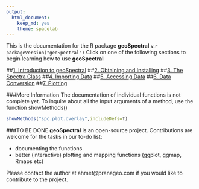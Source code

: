 ```yaml
---
output:
  html_document:
    keep_md: yes
    theme: spacelab
---
```


This is the documentation for the R package **geoSpectral** v.`r packageVersion("geoSpectral")`
Click on one of the following sections to begin learning how to use **geoSpectral**

##[1. Introduction to geoSpectral](../../subsections/Introduction_to_geoSpectral/Introduction_to_geoSpectral.html)
##[2. Obtaining and Installing](../../subsections/Obtaining_and_Installing/Obtaining_and_Installing.html)
##[3. The Spectra Class](../../subsections/The_Spectra_Class/The_Spectra_Class.html)
##[4. Importing Data](../../subsections/Importing_Data/Importing_Data.html)
##[5. Accessing Data](../../subsections/Accessing_Data/Accessing_Data.html)
##[6. Data Conversion](../../subsections/Data_Conversion/Data_Conversion.html)
##[7. Plotting](../../subsections/Plotting/Plotting.html)

###More Information
The documentation of individual functions is not complete yet. To inquire about all the input arguments of a method, use the function showMethods()

```r
showMethods("spc.plot.overlay",includeDefs=T) 
```
###TO BE DONE
**geoSpectral** is an open-source project. Contributions are welcome for the tasks in our to-do list:

* documenting the functions
* better (interactive) plotting and mapping functions (ggplot, ggmap, Rmaps etc)

Please contact the author at ahmet@pranageo.com if you would like to contribute to the project.